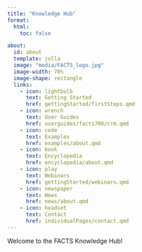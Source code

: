 ```yaml
---
title: "Knowledge Hub"
format:
  html:
    toc: false

about:
  id: about
  template: jolla
  image: "media/FACTS_logo.jpg"
  image-width: 70%
  image-shape: rectangle
  links:
    - icon: lightbulb
      text: Getting Started
      href: gettingStarted/firstSteps.qmd
    - icon: wrench
      text: User Guides
      href: userguides/facts700/crm.qmd
    - icon: code
      text: Examples
      href: examples/about.qmd
    - icon: book
      text: Encyclopedia
      href: encyclopedia/about.qmd
    - icon: play
      text: Webinars
      href: gettingStarted/webinars.qmd
    - icon: newspaper
      text: News
      href: news/about.qmd
    - icon: headset
      text: Contact
      href: individualPages/contact.qmd
---
```


Welcome to the FACTS Knowledge Hub!
